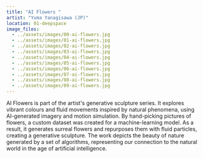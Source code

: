 ```yaml
---
title: "AI Flowers "
artist: "Yuma Yanagisawa (JP)"
location: 01-deepspace
image_files:
  - ../assets/images/00-ai-flowers.jpg
  - ../assets/images/01-ai-flowers.jpg
  - ../assets/images/02-ai-flowers.jpg
  - ../assets/images/03-ai-flowers.jpg
  - ../assets/images/04-ai-flowers.jpg
  - ../assets/images/05-ai-flowers.jpg
  - ../assets/images/06-ai-flowers.jpg
  - ../assets/images/07-ai-flowers.jpg
  - ../assets/images/08-ai-flowers.jpg
  - ../assets/images/09-ai-flowers.jpg
---
```


AI Flowers is part of the artist's generative sculpture series. It explores vibrant colours and fluid movements inspired by natural phenomena, using AI-generated imagery and motion simulation.
By hand-picking pictures of flowers, a custom dataset was created for a machine-learning model. As a result, it generates surreal flowers and repurposes them with fluid particles, creating a generative sculpture. The work depicts the beauty of nature generated by a set of algorithms, representing our connection to the natural world in the age of artificial intelligence.
